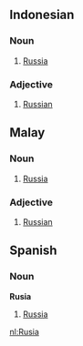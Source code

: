 ==Indonesian==
===Noun===
# [[Russia]]
===Adjective===
# [[Russian]]

==Malay==
===Noun===
# [[Russia]]
===Adjective===
# [[Russian]]

==Spanish==
===Noun===
'''Rusia'''

# [[Russia]]

[[nl:Rusia]]